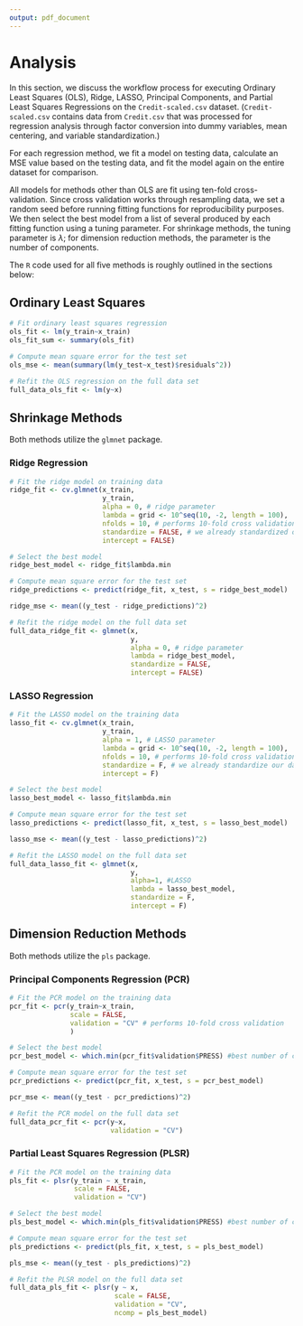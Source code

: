 ```yaml
---
output: pdf_document
---
```


# Analysis

In this section, we discuss the workflow process for executing Ordinary Least Squares (OLS), 
Ridge, LASSO, Principal Components, and Partial Least Squares Regressions on the 
`Credit-scaled.csv` dataset. (`Credit-scaled.csv` contains data from `Credit.csv` that 
was processed for regression analysis through factor conversion into dummy variables, mean 
centering, and variable standardization.)  
  
For each regression method, we fit a model on testing data, calculate an MSE value 
based on the testing data, and fit the model again on the entire dataset for comparison.  
  
All models for methods other than OLS are fit using ten-fold cross-validation. Since cross 
validation works through resampling data, we set a random seed before running fitting 
functions for reproducibility purposes. We then select the best model from a list of several 
produced by each fitting function using a tuning parameter. For shrinkage methods, the 
tuning parameter is $\lambda$; for dimension reduction methods, the parameter is the 
number of components.   
  
The `R` code used for all five methods is roughly outlined in the sections below: 

## Ordinary Least Squares
```r
# Fit ordinary least squares regression
ols_fit <- lm(y_train~x_train)
ols_fit_sum <- summary(ols_fit)

# Compute mean square error for the test set
ols_mse <- mean(summary(lm(y_test~x_test)$residuals^2))

# Refit the OLS regression on the full data set
full_data_ols_fit <- lm(y~x)
```

## Shrinkage Methods
Both methods utilize the `glmnet` package.  
  
### Ridge Regression
```r
# Fit the ridge model on training data
ridge_fit <- cv.glmnet(x_train,
                       y_train,
                       alpha = 0, # ridge parameter
                       lambda = grid <- 10^seq(10, -2, length = 100),
                       nfolds = 10, # performs 10-fold cross validation
                       standardize = FALSE, # we already standardized our data
                       intercept = FALSE)

# Select the best model
ridge_best_model <- ridge_fit$lambda.min

# Compute mean square error for the test set
ridge_predictions <- predict(ridge_fit, x_test, s = ridge_best_model)

ridge_mse <- mean((y_test - ridge_predictions)^2)

# Refit the ridge model on the full data set
full_data_ridge_fit <- glmnet(x,
                              y,
                              alpha = 0, # ridge parameter
                              lambda = ridge_best_model,
                              standardize = FALSE,
                              intercept = FALSE)
```
  
### LASSO Regression
```r
# Fit the LASSO model on the training data
lasso_fit <- cv.glmnet(x_train,
                       y_train,
                       alpha = 1, # LASSO parameter
                       lambda = grid <- 10^seq(10, -2, length = 100),
                       nfolds = 10, # performs 10-fold cross validation
                       standardize = F, # we already standardize our data
                       intercept = F)

# Select the best model
lasso_best_model <- lasso_fit$lambda.min

# Compute mean square error for the test set
lasso_predictions <- predict(lasso_fit, x_test, s = lasso_best_model)

lasso_mse <- mean((y_test - lasso_predictions)^2)

# Refit the LASSO model on the full data set
full_data_lasso_fit <- glmnet(x,
                              y,
                              alpha=1, #LASSO
                              lambda = lasso_best_model,
                              standardize = F,
                              intercept = F)
```
  
## Dimension Reduction Methods
Both methods utilize the `pls` package.  
  
### Principal Components Regression (PCR)
```r
# Fit the PCR model on the training data
pcr_fit <- pcr(y_train~x_train, 
               scale = FALSE, 
               validation = "CV" # performs 10-fold cross validation
               )

# Select the best model
pcr_best_model <- which.min(pcr_fit$validation$PRESS) #best number of components

# Compute mean square error for the test set
pcr_predictions <- predict(pcr_fit, x_test, s = pcr_best_model)

pcr_mse <- mean((y_test - pcr_predictions)^2)

# Refit the PCR model on the full data set
full_data_pcr_fit <- pcr(y~x,
                         validation = "CV")
```
  
### Partial Least Squares Regression (PLSR)
```r
# Fit the PCR model on the training data
pls_fit <- plsr(y_train ~ x_train,
                scale = FALSE,
                validation = "CV")

# Select the best model
pls_best_model <- which.min(pls_fit$validation$PRESS) #best number of components

# Compute mean square error for the test set
pls_predictions <- predict(pls_fit, x_test, s = pls_best_model)

pls_mse <- mean((y_test - pls_predictions)^2)

# Refit the PLSR model on the full data set
full_data_pls_fit <- plsr(y ~ x,
                          scale = FALSE,
                          validation = "CV",
                          ncomp = pls_best_model)
```
